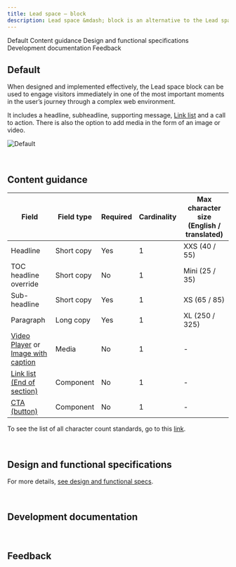 ```yaml
---
title: Lead space – block
description: Lead space &mdash; block is an alternative to the Lead space, enabling a more productive first site of viewer engagement.
---
```



<ComponentDescription name="Lead space block" type="layout" />

<AnchorLinks>

<AnchorLink>Default</AnchorLink>
<AnchorLink>Content guidance</AnchorLink>
<AnchorLink>Design and functional specifications</AnchorLink>
<AnchorLink>Development documentation</AnchorLink>
<AnchorLink>Feedback</AnchorLink>

</AnchorLinks>

## Default

When designed and implemented effectively, the Lead space block can be used to engage visitors immediately in one of the most important moments in the user’s journey through a complex web environment.

It includes a headline, subheadline, supporting message, [Link list](https://ibmdotcom-react.mybluemix.net/?path=/story/components-linklist--default) and a call to action. There is also the option to add media in the form of an image or video.

![Default](../../images/pattern/lead-space-block/leadspace-block.jpg)

<br />

## Content guidance

| Field                                                                                                                                                                                                          | Field type | Required | Cardinality | Max character size (English / translated) |
| -------------------------------------------------------------------------------------------------------------------------------------------------------------------------------------------------------------- | ---------- | -------- | ----------- | ----------------------------------------- |
| Headline                                                                                                                                                                                                       | Short copy | Yes      | 1           | XXS (40 / 55)                             |
| TOC headline override                                                                                                                                                                                          | Short copy | No       | 1           | Mini (25 / 35)                            |
| Sub-headline                                                                                                                                                                                                   | Short copy | Yes      | 1           | XS (65 / 85)                              |
| Paragraph                                                                                                                                                                                                      | Long copy  | Yes      | 1           | XL (250 / 325)                            |
| [Video Player](https://www.ibm.com/standards/web/carbon-for-ibm-dotcom/components/video-player) or [Image with caption](https://www.ibm.com/standards/web/carbon-for-ibm-dotcom/components/image-with-caption) | Media      | No       | 1           | -                                         |
| [Link list (End of section)](https://www.ibm.com/standards/web/carbon-for-ibm-dotcom/components/link-list/)                                                                                                    | Component  | No       | 1           | -                                         |
| [CTA (button)](https://www.ibm.com/standards/web/carbon-for-ibm-dotcom/components/cta/)                                                                                                                        | Component  | No       | 1           | -                                         |

To see the list of all character count standards, go to this <a href="https://github.com/carbon-design-system/carbon-for-ibm-dotcom-website/wiki/Character-count-standards" target="_blank">link</a>.

<br />

## Design and functional specifications

For more details, [see design and functional specs](https://ibm.box.com/s/kisml8o6mgrexlvqaa3cv20z1e32sbli).

<br />

## Development documentation

<ComponentStatus name="Lead space block" type="layout" />

<br />

## Feedback

<ComponentFeedback />
